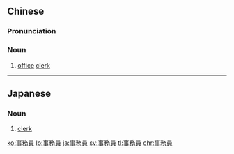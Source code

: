 {{also|事务员}}
==Chinese==
{{zh-forms|s=事务员|type=21}}

===Pronunciation===
{{zh-pron
|m=shìwùyuán
|c=si6 mou6 jyun4
|mn=sū-bū-oân/qz:sīr-bū-oân
|cat=n
}}

===Noun===
{{zh-noun}}

# [[office]] [[clerk]]

----

==Japanese==
{{ja-kanjitab|じ|む|いん|yomi=on}}

===Noun===
{{ja-noun|じむいん}}

# [[clerk]] {{gloss|one working with records etc.}}
#: {{ja-usex|事務員を募集しております。|じむいん を ぼしゅう して おります。|We are seeking clerks.}}

[[ko:事務員]]
[[lo:事務員]]
[[ja:事務員]]
[[sv:事務員]]
[[tl:事務員]]
[[chr:事務員]]